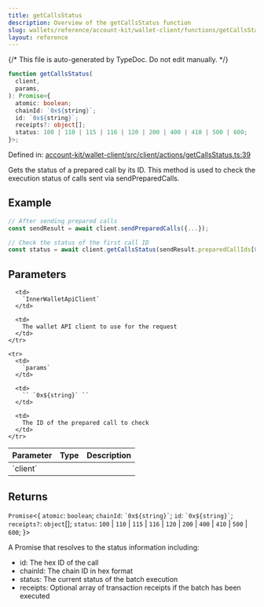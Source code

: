 ```yaml
---
title: getCallsStatus
description: Overview of the getCallsStatus function
slug: wallets/reference/account-kit/wallet-client/functions/getCallsStatus
layout: reference
---
```


{/* This file is auto-generated by TypeDoc. Do not edit manually. */}

```ts
function getCallsStatus(
  client,
  params,
): Promise<{
  atomic: boolean;
  chainId: `0x${string}`;
  id: `0x${string}`;
  receipts?: object[];
  status: 100 | 110 | 115 | 116 | 120 | 200 | 400 | 410 | 500 | 600;
}>;
```

Defined in: [account-kit/wallet-client/src/client/actions/getCallsStatus.ts:39](https://github.com/alchemyplatform/aa-sdk/blob/17aad1f572375d42a06c7e3238078a88a435d459/account-kit/wallet-client/src/client/actions/getCallsStatus.ts#L39)

Gets the status of a prepared call by its ID.
This method is used to check the execution status of calls sent via sendPreparedCalls.

## Example

```ts
// After sending prepared calls
const sendResult = await client.sendPreparedCalls({...});

// Check the status of the first call ID
const status = await client.getCallsStatus(sendResult.preparedCallIds[0]);
```

## Parameters

<table>
  <thead>
    <tr>
      <th align="left">Parameter</th>
      <th align="left">Type</th>
      <th align="left">Description</th>
    </tr>
  </thead>

  <tbody>
    <tr>
      <td>
        `client`
      </td>

      <td>
        `InnerWalletApiClient`
      </td>

      <td>
        The wallet API client to use for the request
      </td>
    </tr>

    <tr>
      <td>
        `params`
      </td>

      <td>
        `` `0x${string}` ``
      </td>

      <td>
        The ID of the prepared call to check
      </td>
    </tr>

  </tbody>
</table>

## Returns

`Promise`\<\{
`atomic`: `boolean`;
`chainId`: `` `0x${string}` ``;
`id`: `` `0x${string}` ``;
`receipts?`: `object`\[];
`status`: `100` | `110` | `115` | `116` | `120` | `200` | `400` | `410` | `500` | `600`;
}>

A Promise that resolves to the status information including:

- id: The hex ID of the call
- chainId: The chain ID in hex format
- status: The current status of the batch execution
- receipts: Optional array of transaction receipts if the batch has been executed
